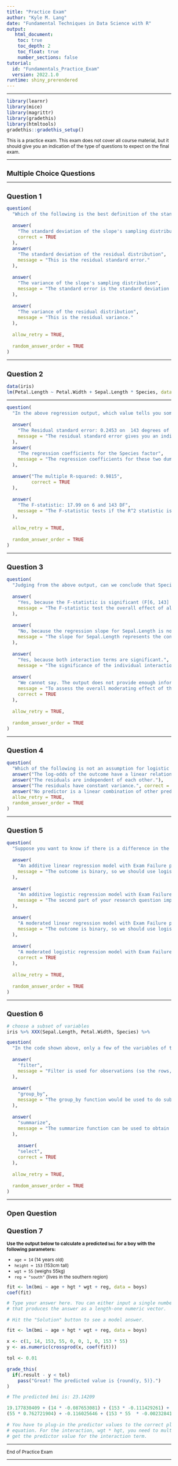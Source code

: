 ```yaml
---
title: "Practice Exam"
author: "Kyle M. Lang"
date: "Fundamental Techniques in Data Science with R"
output:
   html_document:
    toc: true
    toc_depth: 2
    toc_float: true
    number_sections: false
tutorial:
  id: "Fundamentals_Practice_Exam"
  version: 2022.1.0
runtime: shiny_prerendered
---
```


<style type="text/css">

body{ /* Normal */
      font-size: 12px;
  }
td {  /* Table */
  font-size: 12px;
}
h1.title {
  font-size: 18px;
  color: DarkBlue;
}
h1 { /* Header 1 */
  font-size: 18px;
}
h2 { /* Header 2 */
    font-size: 18px;
}
h3 { /* Header 3 */
  font-size: 18px;
}
code.r{ /* Code block */
    font-size: 12px;
}
pre { /* Code block - determines code spacing between lines */
    font-size: 14px;
}
</style>

---

```r
library(learnr)
library(mice)
library(magrittr)
library(gradethis)
library(htmltools)
gradethis::gradethis_setup()
```

This is a practice exam. This exam does not cover all course material, but it 
should give you an indication of the type of questions to expect on the final 
exam. 

---

# Multiple Choice Questions

---

## Question 1

```r
question(
  "Which of the following is the best definition of the standard error of a regression slope?",
  
  answer(
    "The standard deviation of the slope's sampling distribution", 
    correct = TRUE
  ),
  answer(
    "The standard deviation of the residual distribution", 
    message = "This is the residual standard error."
  ),
  
  answer(
    "The variance of the slope's sampling distribution", 
    message = "The standard error is the standard deviation of the sampling distribution, not the variance."
  ),
  
  answer(
    "The variance of the residual distribution", 
    message = "This is the residual variance."
  ),
  
  allow_retry = TRUE,
  
  random_answer_order = TRUE
)
``` 

---

## Question 2

```r
data(iris)
lm(Petal.Length ~ Petal.Width + Sepal.Length * Species, data = iris) %>% summary()
```

---

```r
question(
  "In the above regression output, which value tells you something about how all of the predictors correlate with the outcome?",
  
  answer(
    "The Residual standard error: 0.2453 on  143 degrees of freedom", 
    message = "The residual standard error gives you an indication about the spread of the residuals. The lower the residual standard error, the more similar the residuals"
  ),
  answer(
    "The regression coefficients for the Species factor", 
    message = "The regression coefficients for these two dummy codes tell you how much the mean Petal.Length differs between Setosa and Versicolor flowers and Setosa and Virginica flowers, respectively."
  ),
  
  answer("The multiple R-squared: 0.9815", 
         correct = TRUE
  ),
  
  answer(
    "The F-statistic: 17.99 on 6 and 143 DF", 
    message = "The F-statistic tests if the R^2 statistic is significantly greater than zero. In other words, it tests if the variance explained by the predictors is significantly more than the residual variance."
  ),
  
  allow_retry = TRUE,
  
  random_answer_order = TRUE
)
```

---

## Question 3

```r
question(
  "Judging from the above output, can we conclude that Species significantly moderates the relation between Sepal.Length and Petal.Length?",
  
  answer(
    "Yes, because the F-statistic is significant (F[6, 143] = 1262, p < 0.001).",
    message = "The F-statistic test the overall effect of all predictors, not the individual moderating influence of the Species factor."
  ),
  
  answer(
    "No, because the regression slope for Sepal.Length is nonsignificant (t[143] = 0.918, p = 0.36).", 
    message = "The slope for Sepal.Length represents the conditional effect of Sepal.Length on Petal.Length for Setosa flowers (i.e., the reference group of the moderator). The significance (or lack thereof) of this slope has no bearing on the presence or absence of moderation."
  ),
  
  answer(
    "Yes, because both interaction terms are significant.", 
    message = "The significance of the individual interaction terms only tells us that the effect of Sepal.Length on Petal.Length differs significantly between Setosa and Versicolor flowers or between Setosa and Virginica flowers, respectively. We cannot directly infer a moderating effect of the entire grouping factor from individual interaction terms."),
  
  answer(
    "We cannot say. The output does not provide enough information.", 
    message = "To assess the overall moderating effect of the Species factor, we need to do a model comparison between the model shown above and the additive model without either interaction term.",
    correct = TRUE
  ),
  
  allow_retry = TRUE,
  
  random_answer_order = TRUE
)
```

---

## Question 4

```r
question(
  "Which of the following is not an assumption for logistic regression?",
  answer("The log-odds of the outcome have a linear relation with the predictors."),
  answer("The residuals are independent of each other."),
  answer("The residuals have constant variance.", correct = TRUE),
  answer("No predictor is a linear combination of other predictors."),
  allow_retry = TRUE,
  random_answer_order = TRUE
)
```

---

## Question 5

```r
question(
  "Suppose you want to know if there is a difference in the probability of failing an exam between Dutch students and international students. You also want to see if the age of the students influence this relationship. Which of the following would be the most appropriate model with which to answer these questions?",
  
  answer(
    "An additive linear regression model with Exam Failure predicted by Student Nationality and Student Age.", 
    message = "The outcome is binary, so we should use logistic regression. Also, the second part of your research question implies moderation, so we should include an interaction term."
  ),
  
  answer(
    "An additive logistic regression model with Exam Failure predicted by Student Nationality and Student Age.", 
    message = "The second part of your research question implies moderation, so we should include an interaction term."
  ),
  
  answer(
    "A moderated linear regression model with Exam Failure predicted by Student Nationality, Student Age, and the interaction between Nationality and Age.",
    message = "The outcome is binary, so we should use logistic regression."
  ),
  
  answer(
    "A moderated logistic regression model with Exam Failure predicted by Student Nationality, Student Age, and the interaction between Nationality and Age.",
    correct = TRUE
  ),
  
  allow_retry = TRUE,
  
  random_answer_order = TRUE
)
```


---

## Question 6

```r
# choose a subset of variables
iris %>% XXX(Sepal.Length, Petal.Width, Species) %>%
```

```r
question(
  "In the code shown above, only a few of the variables of the data frame are chosen to use for further steps in the processing. Which of the following tidyverse function names should replace XXX in this case?",
  
  answer(
    "filter", 
    message = "Filter is used for observations (so the rows, not the columns)."
  ),
  
  answer(
    "group_by", 
    message = "The group_by function would be used to do subsequent functions on aggregated level for a categorical variable."
  ),
  
  answer(
    "summarize",
    message = "The summarize function can be used to obtain statistics from the data frame."
  ),
  
    answer(
    "select",
    correct = TRUE
  ),
  
  allow_retry = TRUE,
  
  random_answer_order = TRUE
)
```

---

# Open Question

## Question 7

**Use the output below to calculate a predicted `bmi` for a boy with the 
following parameters:**

- `age = 14` (14 years old)
- `height = 153` (153cm tall)
- `wgt = 55` (weighs 55kg)
- `reg = "south"` (lives in the southern region)

```r
fit <- lm(bmi ~ age + hgt * wgt + reg, data = boys)
coef(fit)
```

```r
# Type your answer here. You can either input a single number or valid R code 
# that produces the answer as a length-one numeric vector.

# Hit the "Solution" button to see a model answer.
```

```r
fit <- lm(bmi ~ age + hgt * wgt + reg, data = boys)

x <- c(1, 14, 153, 55, 0, 0, 1, 0, 153 * 55)
y <- as.numeric(crossprod(x, coef(fit)))

tol <- 0.01

grade_this(
  if(.result - y < tol)
    pass("Great! The predicted value is {round(y, 5)}.")
)
```

```r
# The predicted bmi is: 23.14209

19.177830409 + (14 * -0.087653081) + (153 * -0.111429261) + 
(55 * 0.762721904) + -0.116025646 + (153 * 55  * -0.002328413)

# You have to plug-in the predictor values to the correct places in the fitted 
# equation. For the interaction, wgt * hgt, you need to multiply wgt and hgt to 
# get the predictor value for the interaction term.
```

---

End of Practice Exam

---